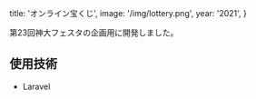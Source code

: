 
  title: 'オンライン宝くじ',
  image: '/img/lottery.png',
  year: '2021',
}

第23回神大フェスタの企画用に開発しました。

## 使用技術

- Laravel

